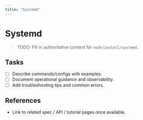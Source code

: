 ```yaml
---
title: "Systemd"
---
```


# Systemd

> TODO: Fill in authoritative content for `node/install/systemd`.

## Tasks
- [ ] Describe commands/configs with examples.
- [ ] Document operational guidance and observability.
- [ ] Add troubleshooting tips and common errors.

## References
- Link to related spec / API / tutorial pages once available.
